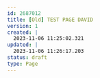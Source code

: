---
id: 2687012
title: [Old] TEST PAGE DAVID
version: 1
created: |
  2023-11-06 11:25:02.321
updated: |
  2023-11-06 11:26:17.203
status: draft
type: Page
---


